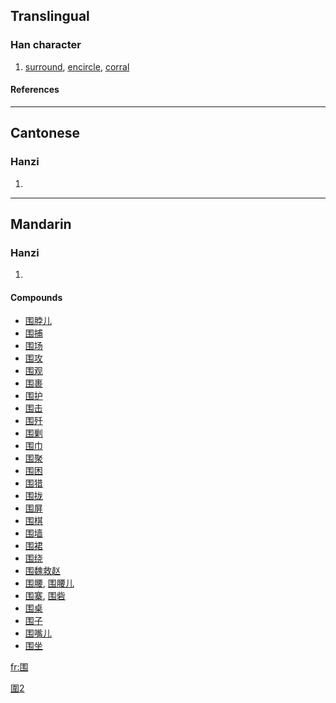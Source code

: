 {{see|圍}}

==Translingual==
===Han character===
{{Han char|rn=31|rad=囗|as=04|sn=7|four=|canj=田手尸 (WQS)}}
# [[surround]], [[encircle]], [[corral]]
====References====
{{Han ref|kx=0217.251|hdz=10714.040|uh=56F4|ud=22260}}
----
==Cantonese==
===Hanzi===
{{yue-hanzi|jyut=|y=wai4}}
# {{defn|Cantonese}}
----
==Mandarin==
===Hanzi===
{{cmn-hanzi|tra=圍|pin=[[wéi]] (wei2)|wg=wei<sup>2</sup>}}
# {{defn|Mandarin}}

====Compounds====
*[[围脖儿]]
*[[围捕]]
*[[围场]]
*[[围攻]]
*[[围观]]
*[[围裹]]
*[[围护]]
*[[围击]]
*[[围歼]]
*[[围剿]]
*[[围巾]]
*[[围聚]]
*[[围困]]
*[[围猎]]
*[[围拢]]
*[[围屏]]
*[[围棋]]
*[[围墙]]
*[[围裙]]
*[[围绕]]
*[[围魏救赵]]
*[[围腰]], [[围腰儿]]
*[[围寨]], [[围砦]]
*[[围桌]]
*[[围子]]
*[[围嘴儿]]
*[[围坐]]

[[fr:围]]

[[Category:CJKV characters simplified differently in Japan and China|圍2]]